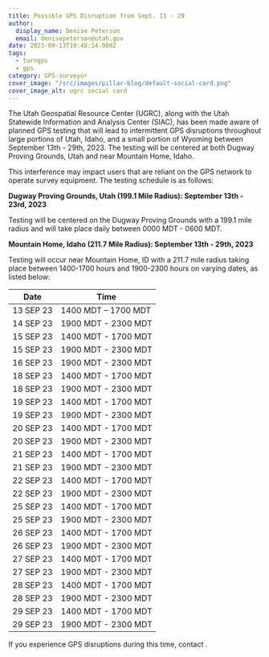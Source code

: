 ```yaml
---
title: Possible GPS Disruption from Sept. 13 - 29
author:
  display_name: Denise Peterson
  email: denisepeterson@utah.gov
date: 2023-09-13T19:48:14.000Z
tags:
  - turngps
  - gps
category: GPS-surveyor
cover_image: "/src/images/pillar-blog/default-social-card.png"
cover_image_alt: ugrc social card
---
```



The Utah Geospatial Resource Center (UGRC), along with the Utah Statewide Information and Analysis Center (SIAC), has been made aware of planned GPS testing that will lead to intermittent GPS disruptions throughout large portions of Utah, Idaho, and a small portion of Wyoming between September 13th - 29th, 2023. The testing will be centered at both Dugway Proving Grounds, Utah and near Mountain Home, Idaho.

This interference may impact users that are reliant on the GPS network to operate survey equipment. The testing schedule is as follows:

**Dugway Proving Grounds, Utah (199.1 Mile Radius): September 13th - 23rd, 2023**

Testing will be centered on the Dugway Proving Grounds with a 199.1 mile radius and will take place daily between 0000 MDT - 0600 MDT.

**Mountain Home, Idaho (211.7 Mile Radius): September 13th - 29th, 2023**

Testing will occur near Mountain Home, ID with a 211.7 mile radius taking place between 1400-1700 hours and 1900-2300 hours on varying dates, as listed below:

| Date      | Time                |
| --------- | ------------------- |
| 13 SEP 23 | 1400 MDT – 1700 MDT |
| 14 SEP 23 | 1900 MDT - 2300 MDT |
| 15 SEP 23 | 1400 MDT - 1700 MDT |
| 15 SEP 23 | 1900 MDT - 2300 MDT |
| 16 SEP 23 | 1900 MDT - 2300 MDT |
| 18 SEP 23 | 1400 MDT - 1700 MDT |
| 18 SEP 23 | 1900 MDT - 2300 MDT |
| 19 SEP 23 | 1400 MDT - 1700 MDT |
| 19 SEP 23 | 1900 MDT - 2300 MDT |
| 20 SEP 23 | 1400 MDT - 1700 MDT |
| 20 SEP 23 | 1900 MDT - 2300 MDT |
| 21 SEP 23 | 1400 MDT - 1700 MDT |
| 21 SEP 23 | 1900 MDT - 2300 MDT |
| 22 SEP 23 | 1400 MDT - 1700 MDT |
| 22 SEP 23 | 1900 MDT - 2300 MDT |
| 25 SEP 23 | 1400 MDT - 1700 MDT |
| 25 SEP 23 | 1900 MDT - 2300 MDT |
| 26 SEP 23 | 1400 MDT - 1700 MDT |
| 26 SEP 23 | 1900 MDT - 2300 MDT |
| 27 SEP 23 | 1400 MDT - 1700 MDT |
| 27 SEP 23 | 1900 MDT - 2300 MDT |
| 28 SEP 23 | 1400 MDT - 1700 MDT |
| 28 SEP 23 | 1900 MDT - 2300 MDT |
| 29 SEP 23 | 1400 MDT - 1700 MDT |
| 29 SEP 23 | 1900 MDT - 2300 MDT |

If you experience GPS disruptions during this time, contact <Contacts inline contactKey="ugrc" subject={frontmatter.title} />.

